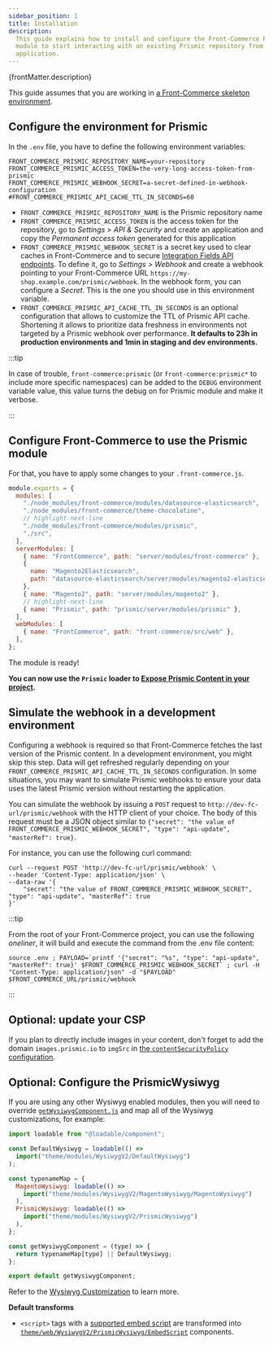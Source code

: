 ```yaml
---
sidebar_position: 1
title: Installation
description:
  This guide explains how to install and configure the Front-Commerce Prismic
  module to start interacting with an existing Prismic repository from your
  application.
---
```


<p>{frontMatter.description}</p>

This guide assumes that you are working in
[a Front-Commerce skeleton environment](https://gitlab.blackswift.cloud/front-commerce/front-commerce-skeleton/).

## Configure the environment for Prismic

In the `.env` file, you have to define the following environment variables:

```shell
FRONT_COMMERCE_PRISMIC_REPOSITORY_NAME=your-repository
FRONT_COMMERCE_PRISMIC_ACCESS_TOKEN=the-very-long-access-token-from-prismic
FRONT_COMMERCE_PRISMIC_WEBHOOK_SECRET=a-secret-defined-in-webhook-configuration
#FRONT_COMMERCE_PRISMIC_API_CACHE_TTL_IN_SECONDS=60
```

- `FRONT_COMMERCE_PRISMIC_REPOSITORY_NAME` is the Prismic repository name
- `FRONT_COMMERCE_PRISMIC_ACCESS_TOKEN` is the access token for the repository,
  go to _Settings > API & Security_ and create an application and copy the
  _Permanent access token_ generated for this application
- `FRONT_COMMERCE_PRISMIC_WEBHOOK_SECRET` is a secret key used to clear caches
  in Front-Commerce and to secure
  [Integration Fields API endpoints](/docs/prismic/integration-fields). To
  define it, go to _Settings > Webhook_ and create a webhook pointing to your
  Front-Commerce URL `https://my-shop.example.com/prismic/webhook`. In the
  webhook form, you can configure a _Secret_. This is the one you should use in
  this environment variable.
- `FRONT_COMMERCE_PRISMIC_API_CACHE_TTL_IN_SECONDS` is an optional configuration
  that allows to customize the TTL of Prismic API cache. Shortening it allows to
  prioritize data freshness in environments not targeted by a Prismic webhook
  over performance. **It defaults to 23h in production environments and 1min in
  staging and dev environments.**

:::tip

In case of trouble, `front-commerce:prismic` (or `front-commerce:prismic*` to
include more specific namespaces) can be added to the `DEBUG` environment
variable value, this value turns the debug on for Prismic module and make it
verbose.

:::

## Configure Front-Commerce to use the Prismic module

For that, you have to apply some changes to your `.front-commerce.js`.

```js title=".front-commerce.js"
module.exports = {
  modules: [
    "./node_modules/front-commerce/modules/datasource-elasticsearch",
    "./node_modules/front-commerce/theme-chocolatine",
    // highlight-next-line
    "./node_modules/front-commerce/modules/prismic",
    "./src",
  ],
  serverModules: [
    { name: "FrontCommerce", path: "server/modules/front-commerce" },
    {
      name: "Magento2Elasticsearch",
      path: "datasource-elasticsearch/server/modules/magento2-elasticsearch",
    },
    { name: "Magento2", path: "server/modules/magento2" },
    // highlight-next-line
    { name: "Prismic", path: "prismic/server/modules/prismic" },
  ],
  webModules: [
    { name: "FrontCommerce", path: "front-commerce/src/web" },
  ],
};
```

The module is ready!

**You can now use the `Prismic` loader to
[Expose Prismic Content in your project](/docs/prismic/expose-content).**

## Simulate the webhook in a development environment

Configuring a webhook is required so that Front-Commerce fetches the last
version of the Prismic content. In a development environment, you might skip
this step. Data will get refreshed regularly depending on your
`FRONT_COMMERCE_PRISMIC_API_CACHE_TTL_IN_SECONDS` configuration. In some
situations, you may want to simulate Prismic webhooks to ensure your data uses
the latest Prismic version without restarting the application.

You can simulate the webhook by issuing a `POST` request to
`http://dev-fc-url/prismic/webhook` with the HTTP client of your choice. The
body of this request must be a JSON object similar to
`{"secret": "the value of FRONT_COMMERCE_PRISMIC_WEBHOOK_SECRET", "type": "api-update", "masterRef": true}`.

For instance, you can use the following curl command:

```shell
curl --request POST 'http://dev-fc-url/prismic/webhook' \
--header 'Content-Type: application/json' \
--data-raw '{
    "secret": "the value of FRONT_COMMERCE_PRISMIC_WEBHOOK_SECRET", "type": "api-update", "masterRef": true
}'
```

:::tip

From the root of your Front-Commerce project, you can use the following
_oneliner_, it will build and execute the command from the .env file content:

```shell
source .env ; PAYLOAD=`printf '{"secret": "%s", "type": "api-update", "masterRef": true}' $FRONT_COMMERCE_PRISMIC_WEBHOOK_SECRET` ; curl -H "Content-Type: application/json" -d "$PAYLOAD" $FRONT_COMMERCE_URL/prismic/webhook
```

:::

## Optional: update your CSP

If you plan to directly include images in your content, don't forget to add the
domain `images.prismic.io` to `imgSrc` in
[the `contentSecurityPolicy` configuration](/docs/reference/content-security-policy.mdx).

## Optional: Configure the PrismicWysiwyg

If you are using any other Wysiwyg enabled modules, then you will need to
override
[`getWysiwygComponent.js`](https://gitlab.blackswift.cloud/front-commerce/front-commerce/-/blob/784684ce56cca69ca5c2e42d5d421a8c0b4bb9c3/src/web/theme/modules/WysiwygV2/getWysiwygComponent.js)
and map all of the Wysiwyg customizations, for example:

```js title="theme/modules/WysiwygV2/getWysiwygComponent.js"
import loadable from "@loadable/component";

const DefaultWysiwyg = loadable(() =>
  import("theme/modules/WysiwygV2/DefaultWysiwyg")
);

const typenameMap = {
  MagentoWysiwyg: loadable(() =>
    import("theme/modules/WysiwygV2/MagentoWysiwyg/MagentoWysiwyg")
  ),
  PrismicWysiwyg: loadable(() =>
    import("theme/modules/WysiwygV2/PrismicWysiwyg")
  ),
};

const getWysiwygComponent = (type) => {
  return typenameMap[type] || DefaultWysiwyg;
};

export default getWysiwygComponent;
```

Refer to the [Wysiwyg Customization](/docs/advanced/theme/wysiwyg-platform) to
learn more.

**Default transforms**

- `<script>` tags with a
  [supported embed script](https://gitlab.blackswift.cloud/front-commerce/front-commerce/-/blob/784684ce56cca69ca5c2e42d5d421a8c0b4bb9c3/modules/prismic/web/theme/modules/WysiwygV2/PrismicWysiwyg/Components/EmbedScript/embeds.js)
  are transformed into
  [`theme/web/WysiwygV2/PrismicWysiwyg/EmbedScript`](https://gitlab.blackswift.cloud/front-commerce/front-commerce/-/blob/784684ce56cca69ca5c2e42d5d421a8c0b4bb9c3/modules/prismic/web/theme/modules/WysiwygV2/PrismicWysiwyg/Components/EmbedScript/EmbedScript.js)
  components.

